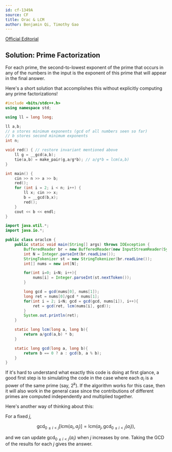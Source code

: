 ---
id: cf-1349A
source: CF
title: Orac & LCM
author: Benjamin Qi, Timothy Gao
---

[Official Editorial](https://codeforces.com/blog/entry/77284)

## Solution: Prime Factorization

For each prime, the second-to-lowest exponent of the prime that occurs in any of
the numbers in the input is the exponent of this prime that will appear in the
final answer.

Here's a short solution that accomplishes this without explicitly computing any
prime factorizations!

<LanguageSection>
<CPPSection>

```cpp
#include <bits/stdc++.h>
using namespace std;

using ll = long long;

ll a,b;
// a stores minimum exponents (gcd of all numbers seen so far)
// b stores second minimum exponents
int n;

void red() { // restore invariant mentioned above
	ll g = __gcd(a,b);
	tie(a,b) = make_pair(g,a/g*b); // a/g*b = lcm(a,b)
}

int main() {
	cin >> n >> a >> b;
	red();
	for (int i = 2; i < n; i++) {
		ll x; cin >> x;
		b = __gcd(b,x);
		red();
	}
	cout << b << endl;
}
```

</CPPSection>

<JavaSection>

```java
import java.util.*;
import java.io.*;

public class oraclcm {
	public static void main(String[] args) throws IOException {
		BufferedReader br = new BufferedReader(new InputStreamReader(System.in));
		int N = Integer.parseInt(br.readLine());
		StringTokenizer st = new StringTokenizer(br.readLine());
		int[] nums = new int[N];

		for(int i=0; i<N; i++){
			nums[i] = Integer.parseInt(st.nextToken());
		}

		long gcd = gcd(nums[0], nums[1]);
		long ret = nums[0]/gcd * nums[1];
		for(int i = 2; i<N; gcd = gcd(gcd, nums[i]), i++){
			ret = gcd(ret, lcm(nums[i], gcd));
		}
		System.out.println(ret);
	}

	static long lcm(long a, long b){
		return a/gcd(a,b) * b;
	}

	static long gcd(long a, long b){
		return b == 0 ? a : gcd(b, a % b);
	}
}
```

</JavaSection>
</LanguageSection>

If it's hard to understand what exactly this code is doing at first glance, a
good first step is to simulating the code in the case where each $a_i$ is a
power of the same prime (say, $2^k$). If the algorithm works for this case, then
it will also work in the general case since the contributions of different
primes are computed independently and multiplied together.

<!-- the GCD function is [multiplicative](https://en.wikipedia.org/wiki/Multiplicative_function). -->

Here's another way of thinking about this:

For a fixed $j$,

$$
\gcd_{0\le i<j}\left[\text{lcm}(a_i,a_j)\right]=\text{lcm}(a_j,\gcd_{0\le i<j}(a_i)),
$$

and we can update $\gcd_{0\le i<j}(a_i)$ when $j$ increases by one. Taking the
GCD of the results for each $j$ gives the answer.
